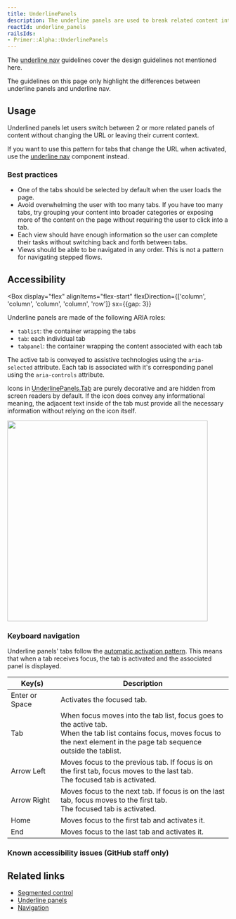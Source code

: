 ```yaml
---
title: UnderlinePanels
description: The underline panels are used to break related content into tabbed panels.
reactId: underline_panels
railsIds:
- Primer::Alpha::UnderlinePanels
---
```



<Note>

  The [underline nav](/components/underline-nav) guidelines cover the design guidelines not mentioned here.

  The guidelines on this page only highlight the differences between underline panels and underline nav.

</Note>

## Usage

Underlined panels let users switch between 2 or more related panels of content without changing the URL or leaving their current context.

If you want to use this pattern for tabs that change the URL when activated, use the [underline nav](/components/underline-nav) component instead.

### Best practices

- One of the tabs should be selected by default when the user loads the page.
- Avoid overwhelming the user with too many tabs. If you have too many tabs, try grouping your content into broader categories or exposing more of the content on the page without requiring the user to click into a tab.
- Each view should have enough information so the user can complete their tasks without switching back and forth between tabs.
- Views should be able to be navigated in any order. This is not a pattern for navigating stepped flows.

## Accessibility

<Box
  display="flex"
  alignItems="flex-start"
  flexDirection={['column', 'column', 'column', 'column', 'row']}
  sx={{gap: 3}}
>

<div>

Underline panels are made of the following ARIA roles:

- `tablist`: the container wrapping the tabs
- `tab`: each individual tab
- `tabpanel`: the container wrapping the content associated with each tab

The active tab is conveyed to assistive technologies using the `aria-selected` attribute. Each tab is associated with it's corresponding panel using the `aria-controls` attribute.

Icons in [UnderlinePanels.Tab](https://primer.style/components/underline-panels/react/draft#underlinepanelstab) are purely decorative and are hidden from screen readers by default. If the icon does convey any informational meaning, the adjacent text inside of the tab must provide all the necessary information without relying on the icon itself.

</div>

<img
  width="456"
  role="presentation"
  src="https://github.com/primer/design/assets/2313998/63c0312a-1e74-4990-b4bf-1795e5f3640d"
/>

</Box>

### Keyboard navigation

Underline panels' tabs follow the [automatic activation pattern](https://www.w3.org/WAI/ARIA/apg/patterns/tabs/examples/tabs-automatic/). This means that when a tab receives focus, the tab is activated and the associated panel is displayed.

<!-- TODO: revise this guidance once we change to the manual activation pattern. This was discussed in A11y Office Hours on 02/27/2024: https://github.com/github/accessibility/issues/5623#issuecomment-1967930432 -->
<!-- Underline panels' tabs follow the [manual activation pattern](https://www.w3.org/WAI/ARIA/apg/patterns/tabs/examples/tabs-manual/). This decision was made so users don't unintentionally trigger the side effects of rendering a new tab panel while they're navigating the tab list. For example, activating a new tab could trigger a network request to fetch new content. -->

| Key(s)                                                               | Description                                                                                                                                                                              |
| -------------------------------------------------------------------- | ---------------------------------------------------------------------------------------------------------------------------------------------------------------------------------------- |
| <KeyboardKey>Enter</KeyboardKey> or <KeyboardKey>Space</KeyboardKey> | Activates the focused tab.                                                                                                                                                               |
| <KeyboardKey>Tab</KeyboardKey>                                       | When focus moves into the tab list, focus goes to the active tab. <br /> When the tab list contains focus, moves focus to the next element in the page tab sequence outside the tablist. |
| <KeyboardKey>Arrow&nbsp;Left</KeyboardKey>                           | Moves focus to the previous tab. If focus is on the first tab, focus moves to the last tab. <br /> The focused tab is activated.                                                         |
| <KeyboardKey>Arrow&nbsp;Right</KeyboardKey>                          | Moves focus to the next tab. If focus is on the last tab, focus moves to the first tab. <br /> The focused tab is activated.                                                             |
| <KeyboardKey>Home</KeyboardKey>                                      | Moves focus to the first tab and activates it.                                                                                                                                           |
| <KeyboardKey>End</KeyboardKey>                                       | Moves focus to the last tab and activates it.                                                                                                                                            |

### Known accessibility issues (GitHub staff only)

 <AccessibilityLink label="UnderlinePanels"/>

## Related links

- [Segmented control](/components/segmented-control)
- [Underline panels](/components/underline-panels)
- [Navigation](/ui-patterns/navigation)
